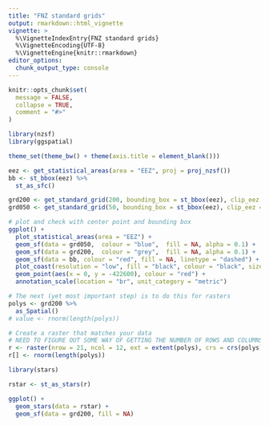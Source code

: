 ```yaml
---
title: "FNZ standard grids"
output: rmarkdown::html_vignette
vignette: >
  %\VignetteIndexEntry{FNZ standard grids}
  %\VignetteEncoding{UTF-8}
  %\VignetteEngine{knitr::rmarkdown}
editor_options: 
  chunk_output_type: console
---
```


```r
knitr::opts_chunk$set(
  message = FALSE,
  collapse = TRUE,
  comment = "#>"
)
```

```r
library(nzsf)
library(ggspatial)

theme_set(theme_bw() + theme(axis.title = element_blank()))
```

```r
eez <- get_statistical_areas(area = "EEZ", proj = proj_nzsf()) 
bb <- st_bbox(eez) %>%
  st_as_sfc()

grd200 <- get_standard_grid(200, bounding_box = st_bbox(eez), clip_eez = FALSE)
grd050 <- get_standard_grid(50, bounding_box = st_bbox(eez), clip_eez = FALSE)
```

```r
# plot and check with center point and bounding box
ggplot() +
  plot_statistical_areas(area = "EEZ") +
  geom_sf(data = grd050,  colour = "blue",  fill = NA, alpha = 0.1) +
  geom_sf(data = grd200,  colour = "grey",  fill = NA, alpha = 0.1) +
  geom_sf(data = bb, colour = "red", fill = NA, linetype = "dashed") +
  plot_coast(resolution = "low", fill = "black", colour = "black", size = 0.3) +
  geom_point(aes(x = 0, y = -422600), colour = "red") + 
  annotation_scale(location = "br", unit_category = "metric")
```

```r
# The next (yet most important step) is to do this for rasters
polys <- grd200 %>% 
  as_Spatial()
# value <- rnorm(length(polys))

# Create a raster that matches your data
# NEED TO FIGURE OUT SOME WAY OF GETTING THE NUMBER OF ROWS AND COLUMNS
r <- raster(nrow = 21, ncol = 12, ext = extent(polys), crs = crs(polys))
r[] <- rnorm(length(polys))

library(stars)

rstar <- st_as_stars(r)

ggplot() +
  geom_stars(data = rstar) +
  geom_sf(data = grd200, fill = NA)
```
